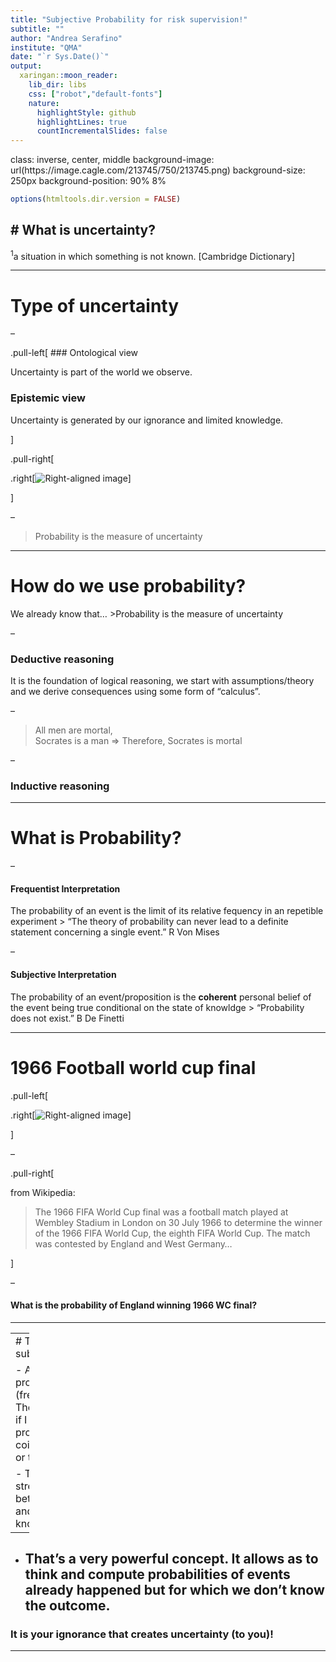```yaml
---
title: "Subjective Probability for risk supervision!"
subtitle: ""
author: "Andrea Serafino"
institute: "QMA"
date: "`r Sys.Date()`"
output:
  xaringan::moon_reader:
    lib_dir: libs
    css: ["robot","default-fonts"]
    nature:
      highlightStyle: github
      highlightLines: true
      countIncrementalSlides: false
---
```

class: inverse, center, middle
background-image: url(https://image.cagle.com/213745/750/213745.png)
background-size: 250px
background-position: 90% 8%


```r
options(htmltools.dir.version = FALSE)
```


# What is uncertainty?
--

<sup>1</sup>a situation in which something is not known. [Cambridge Dictionary]

---


# Type of uncertainty


--


.pull-left[
### Ontological view


Uncertainty is part of the world we observe.

### Epistemic view


Uncertainty is generated by our ignorance and limited knowledge.

]

.pull-right[

.right[![Right-aligned image](http://3.bp.blogspot.com/-XvglB4so2LI/VWlPcnjvGDI/AAAAAAAAAWo/Q2KKpi1jwzY/s1600/Themis.jpg)]

]

--

 >Probability is the measure of uncertainty

---

# How do we use probability?

We already know that...
 >Probability is the measure of uncertainty

--

### Deductive reasoning

It is the foundation of logical reasoning, we start with assumptions/theory and we derive consequences using some form of "calculus".

--

> All men are mortal,  
> Socrates is a man 
>              => Therefore, Socrates is mortal

--

### Inductive reasoning


---

# What is Probability?


--

#### Frequentist Interpretation

The probability of an event is the limit of its relative fequency in an repetible experiment
> "The theory of probability can never lead to a definite statement concerning a single event." R Von Mises

--

#### Subjective Interpretation

The probability of an event/proposition is the __coherent__ personal belief of the event being true conditional on the state of knowldge 
> "Probability does not exist." B De Finetti


---

# 1966 Football world cup final

.pull-left[

.right[![Right-aligned image](https://cdn.images.express.co.uk/img/dynamic/67/750x445/1292506.jpg)]

]

--

.pull-right[

from Wikipedia:

>The 1966 FIFA World Cup final was a football match played at Wembley Stadium in London on 30 July 1966 to determine the winner of the 1966 FIFA World Cup, the eighth FIFA World Cup. The match was contested by England and West Germany...



]

-- 

#### What is the probability of England winning 1966 WC final?


---




---
# The power of the subjective view

- Assume that probability is real (frequentist view). Then what can you say if I ask "what is a probability of tail with a coin that has two tails or two heads?"

- The subjective view stress the connection between probability and knowledge/information. 
--

- That's a very powerful concept. It allows as to think and compute probabilities of events already happened but for which we don't know the outcome.
--


  
### It is your ignorance that creates uncertainty (to you)!

---

